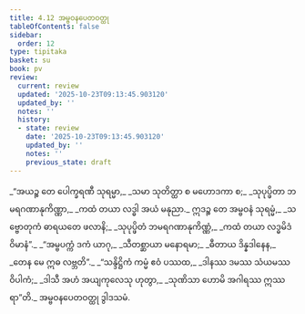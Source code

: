 ```yaml
---
title: 4.12 အမ္ဗဝနပေတဝတ္ထု
tableOfContents: false
sidebar:
  order: 12
type: tipitaka
basket: su
book: pv
review:
  current: review
  updated: '2025-10-23T09:13:45.903120'
  updated_by: ''
  notes: ''
  history:
  - state: review
    date: '2025-10-23T09:13:45.903120'
    updated_by: ''
    notes: ''
    previous_state: draft
---
```



<ReviewStatus review={frontmatter.review} showDetails={true} />

<HypothesisAnnotation frontmatter={frontmatter} />

<DynamicBreadcrumb />

<Division number="796" book="pv" e="ch" v="19" p="215">

<Paragraph number="855" type="verses" book="pv">
_“အယဉ္စ တေ ပေါက္ခရဏီ သုရမ္မာ,_  
_သမာ သုတိတ္ထာ စ မဟောဒကာ စ;_  
_သုပုပ္ဖိတာ ဘမရဂဏာနုကိဏ္ဏာ,_  
_ကထံ တယာ လဒ္ဓါ အယံ မနုညာ._  

</Paragraph>

</Division>
<Division number="797" book="pv" e="ch" v="19" p="215">

<Paragraph number="856" type="verses" book="pv">
ဣဒဉ္စ တေ အမ္ဗဝနံ သုရမ္မံ,_  
_သဗ္ဗောတုကံ ဓာရယတေ ဖလာနိ;_  
_သုပုပ္ဖိတံ ဘမရဂဏာနုကိဏ္ဏံ,_  
_ကထံ တယာ လဒ္ဓမိဒံ ဝိမာနံ”._  

</Paragraph>

</Division>
<Division number="798" book="pv" e="ch" v="19" p="215">

<Paragraph number="857" type="verses" book="pv">
_“အမ္ဗပက္ကံ ဒကံ ယာဂု,_  
_သီတစ္ဆာယာ မနောရမာ;_  
_ဓီတာယ ဒိန္နဒါနေန,_  
_တေန မေ ဣဓ လဗ္ဘတိ”._  

</Paragraph>

</Division>
<Division number="799" book="pv" e="ch" v="19" p="216">

<Paragraph number="858" type="verses" book="pv">
_“သန္ဒိဋ္ဌိကံ ကမ္မံ ဧဝံ ပဿထ,_  
_ဒါနဿ ဒမဿ သံယမဿ ဝိပါကံ;_  
_ဒါသီ အဟံ အယျကုလေသု ဟုတွာ,_  
_သုဏိသာ ဟောမိ အဂါရဿ ဣဿရာ”တိ._  


</Paragraph>
</Division>

<Paragraph number="859" type="center" book="pv">
အမ္ဗဝနပေတဝတ္ထု ဒွါဒသမံ.
</Paragraph>